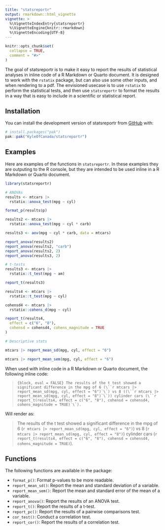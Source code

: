 ```yaml
---
title: "statsreportr"
output: rmarkdown::html_vignette
vignette: >
  %\VignetteIndexEntry{statsreportr}
  %\VignetteEngine{knitr::rmarkdown}
  %\VignetteEncoding{UTF-8}
---
```


```r
knitr::opts_chunk$set(
  collapse = TRUE,
  comment = "#>"
)
```

The goal of statsreportr is to make it easy to report the results of statistical analyses in inline code of a R Markdown or Quarto document.
It is designed to work with the `rstatix` package, but can also use some other inputs, and when rendering to a pdf. The envisioned usecase is to use `rstatix` to perform the statistical tests, and then use `statsreportr` to format the results in a way that is easy to include in a scientific or statistical report.


## Installation

You can install the development version of statsreportr from [GitHub](https://github.com/) with:

```r
# install.packages("pak")
pak::pak("KyleOfCanada/statsreportr")
```

## Examples

Here are examples of the functions in `statsreportr`. In these examples they are outputing to the R console, but they are intended to be used inline in a R Markdown or Quarto document.

```r
library(statsreportr)

# ANOVAs
results <- mtcars |>
  rstatix::anova_test(mpg ~ cyl)

format_p(results$p)

results2 <- mtcars |>
  rstatix::anova_test(mpg ~ cyl * carb)

results3 <- aov(mpg ~ cyl * carb, data = mtcars)

report_anova(results2)
report_anova(results2, "carb")
report_anova(results2, 2)
report_anova(results3, 2)

# t-tests
results3 <- mtcars |>
  rstatix::t_test(mpg ~ am)

report_t(results3)

results4 <- mtcars |>
  rstatix::t_test(mpg ~ cyl)

cohensd4 <- mtcars |>
  rstatix::cohens_d(mpg ~ cyl)

report_t(results4,
  effect = c("6", "8"),
  cohensd = cohensd4, cohens_magnitude = TRUE
)

# Descriptive stats

mtcars |> report_mean_sd(mpg, cyl, effect = "6")

mtcars |> report_mean_sem(mpg, cyl, effect = "6")
```

When used with inline code in a R Markdown or Quarto document, the following inline code:

> ```{block, eval = FALSE}
The results of the t test showed a significant difference in the mpg of 6 (\``r mtcars |> report_mean_sd(mpg, cyl, effect = "6")`\`) vs 8 ((\``r mtcars |> report_mean_sd(mpg, cyl, effect = "8")`\`)) cylinder cars (\``r report_t(results4, effect = c("6", "8"), cohensd = cohensd4, cohens_magnitude = TRUE)`\`). 
> ```

Will render as:

> The results of the t test showed a significant difference in the mpg of 6 (`r mtcars |> report_mean_sd(mpg, cyl, effect = "6")`) vs 8 (`r mtcars |> report_mean_sd(mpg, cyl, effect = "8")`) cylinder cars (`r report_t(results4, effect = c("6", "8"), cohensd = cohensd4, cohens_magnitude = TRUE)`).

## Functions

The following functions are available in the package:

- `format_p()`: Format p-values to be more readable.
- `report_mean_sd()`: Report the mean and standard deviation of a variable.
- `report_mean_sem()`: Report the mean and standard error of the mean of a variable.
- `report_anova()`: Report the results of an ANOVA test.
- `report_t()`: Report the results of a t-test.
- `report_pc()`: Report the results of a pairwise comparisons test.
- `cor_test()`: Conduct a correlation test.
- `report_cor()`: Report the results of a correlation test.
